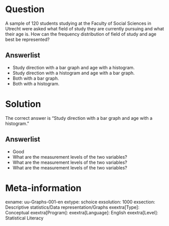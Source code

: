 Question
========
A sample of 120 students studying at the Faculty of Social Sciences in Utrecht were asked what field of study they are currently pursuing and what their age is. How can the frequency distribution of field of study and age best be represented?

Answerlist
----------
* Study direction with a bar graph and age with a histogram.
* Study direction with a histogram and age with a bar graph.
* Both with a bar graph.
* Both with a histogram.


Solution
========
The correct answer is "Study direction with a bar graph and age with a histogram."

Answerlist
----------
* Good
* What are the measurement levels of the two variables?
* What are the measurement levels of the two variables?
* What are the measurement levels of the two variables?

Meta-information
================
exname: uu-Graphs-001-en
extype: schoice
exsolution: 1000
exsection: Descriptive statistics/Data representation/Graphs
exextra[Type]: Conceptual
exextra[Program]: 
exextra[Language]: English
exextra[Level]: Statistical Literacy
